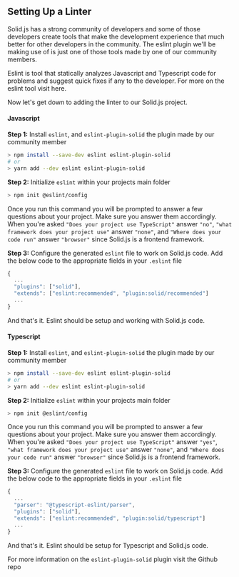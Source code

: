 
<Title>Linting</Title>

## Setting Up a Linter 
Solid.js has a strong community of developers and some of those developers create tools that make the development experience that much better for other developers in the community. The eslint plugin we'll be making use of is just one of those tools made by one of our community members.

<Aside>
  Eslint is tool that statically analyzes Javascript and Typescript code for problems and suggest quick fixes if any to the developer. For more on the eslint tool visit <Link href="https://eslint.org/" target="_blank">here</Link>.
</Aside>

Now let's get down to adding the linter to our Solid.js project.

#### Javascript
**Step 1:** Install `eslint`, and `eslint-plugin-solid` the plugin made by our community member

```bash
> npm install --save-dev eslint eslint-plugin-solid
# or
> yarn add --dev eslint eslint-plugin-solid
```

**Step 2:** Initialize `eslint` within your projects main folder
```bash
> npm init @eslint/config
```
Once you run this command you will be prompted to answer a few questions about your project. Make sure you answer them accordingly. When you're asked `"Does your project use TypeScript"` answer `"no"`, `"what framework does your project use"` answer `"none"`, and `"Where does your code run"` answer `"browser"` since Solid.js is a frontend framework.

**Step 3:** Configure the generated `eslint` file to work on Solid.js code. Add the below code to the appropriate fields in your `.eslint` file
```js
{
  ...
  "plugins": ["solid"],
  "extends": ["eslint:recommended", "plugin:solid/recommended"]
  ...
}
```

And that's it. Eslint should be setup and working with Solid.js code.

#### Typescript
**Step 1:** Install `eslint`, and `eslint-plugin-solid` the plugin made by our community member

```bash
> npm install --save-dev eslint eslint-plugin-solid
# or
> yarn add --dev eslint eslint-plugin-solid
```

**Step 2:** Initialize `eslint` within your projects main folder
```bash
> npm init @eslint/config
```
Once you run this command you will be prompted to answer a few questions about your project. Make sure you answer them accordingly. When you're asked `"Does your project use TypeScript"` answer `"yes"`, `"what framework does your project use"` answer `"none"`, and `"Where does your code run"` answer `"browser"` since Solid.js is a frontend framework.

**Step 3:** Configure the generated `eslint` file to work on Solid.js code. Add the below code to the appropriate fields in your `.eslint` file
```js
{
  ...
  "parser": "@typescript-eslint/parser",
  "plugins": ["solid"],
  "extends": ["eslint:recommended", "plugin:solid/typescript"]
  ...
}
```

And that's it. Eslint should be setup for Typescript and Solid.js code.

<Aside>
  For more information on the <code>eslint-plugin-solid</code> plugin visit the <Link href="https://github.com/solidjs-community/eslint-plugin-solid" target="_blank"> Github repo</Link>
</Aside>
